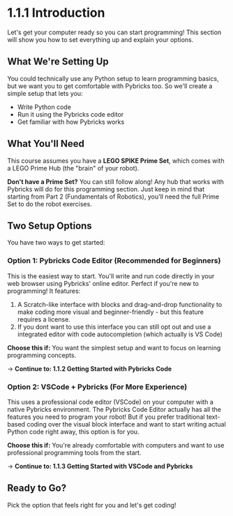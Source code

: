 
<Meta title="1. Fundamentals of Programming/1.1 Minimal setup for Pybricks Code/1.1.1 Introduction" />

# 1.1.1 Introduction

Let's get your computer ready so you can start programming! This section will show you how to set everything up and explain your options.

## What We're Setting Up

You could technically use any Python setup to learn programming basics, but we want you to get comfortable with Pybricks too. So we'll create a simple setup that lets you:

- Write Python code
- Run it using the Pybricks code editor
- Get familiar with how Pybricks works

## What You'll Need

This course assumes you have a **LEGO SPIKE Prime Set**, which comes with a LEGO Prime Hub (the "brain" of your robot).

**Don't have a Prime Set?** You can still follow along! Any hub that works with Pybricks will do for this programming section. Just keep in mind that starting from Part 2 (Fundamentals of Robotics), you'll need the full Prime Set to do the robot exercises.

## Two Setup Options

You have two ways to get started:

### Option 1: Pybricks Code Editor (Recommended for Beginners)

This is the easiest way to start. You'll write and run code directly in your web browser using Pybricks' online editor. Perfect if you're new to programming! It features:

1. A Scratch-like interface with blocks and drag-and-drop functionality to make coding more visual and beginner-friendly - but this feature requires a license.
2. If you dont want to use this interface you can still opt out and use a integrated editor with code autocompletion (which actually is VS Code)

**Choose this if:** You want the simplest setup and want to focus on learning programming concepts.

→ **Continue to: 1.1.2 Getting Started with Pybricks Code**

### Option 2: VSCode + Pybricks (For More Experience)

This uses a professional code editor (VSCode) on your computer with a native Pybricks environment. The Pybricks Code Editor actually has all the features you need to program your robot! But if you prefer traditional text-based coding over the visual block interface and want to start writing actual Python code right away, this option is for you.

**Choose this if:** You're already comfortable with computers and want to use professional programming tools from the start.

→ **Continue to: 1.1.3 Getting Started with VSCode and Pybricks**

## Ready to Go?

Pick the option that feels right for you and let's get coding!
